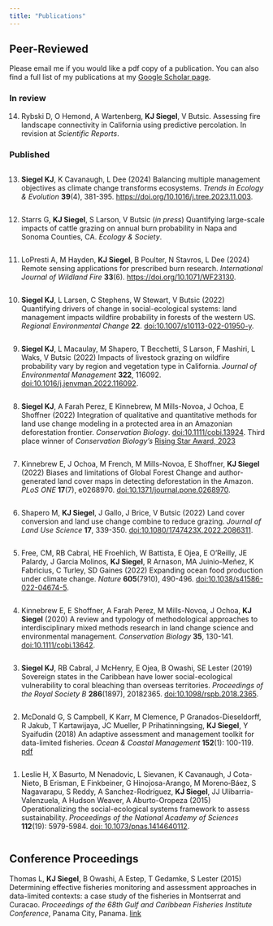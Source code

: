 ```yaml
---
title: "Publications"
---
```

<style>
ol  { display: flex; flex-direction: column-reverse; }
</style>

## Peer-Reviewed
Please email me if you would like a pdf copy of a publication. You can also find a full list of my publications at my [Google Scholar page](https://scholar.google.com/citations?user=IhOqSsIAAAAJ&hl=en&oi=ao). 


### In review
14. Rybski D, O Hemond, A Wartenberg, **KJ Siegel**, V Butsic. Assessing fire landscape        connectivity in California using predictive percolation. In revision at _Scientific         Reports_.  

### Published 
1. Leslie H, X Basurto, M Nenadovic, L Sievanen, K Cavanaugh, J Cota-Nieto, B Erisman, E
   Finkbeiner, G Hinojosa-Arango, M Moreno‐Báez, S Nagavarapu, S Reddy, A Sanchez-Rodríguez,    **KJ Siegel**, JJ Ulibarria-Valenzuela, A Hudson Weaver, A Aburto-Oropeza (2015)            Operationalizing the social-ecological systems framework to assess sustainability.
   _Proceedings of the National Academy of Sciences_ **112**(19): 5979-5984. [doi:
   10.1073/pnas.1414640112](https://doi.org/10.1073/pnas.1414640112).
   
2. McDonald G, S Campbell, K Karr, M Clemence, P Granados-Dieseldorff, R Jakub, T              Kartawijaya, JC Mueller, P Prihatinningsing, **KJ Siegel**, Y Syaifudin (2018) An           adaptive assessment and management toolkit for data-limited fisheries. _Ocean & Coastal     Management_ **152**(1): 100-119.                                   [pdf](https://www.researchgate.net/profile/Stuart_Campbell19/publication/321443262_An_adapti   ve_assessment_and_management_toolkit_for_data-limited_fisheries/links/5c0e3b4c92851c39ebe24fcd/An-adaptive-assessment-and-management-toolkit-for-data-limited-fisheries.pdf)

3. **Siegel KJ**, RB Cabral, J McHenry, E Ojea, B Owashi, SE Lester (2019) Sovereign states    in the Caribbean have lower social-ecological vulnerability to coral bleaching than         overseas territories. _Proceedings of the Royal Society B_ **286**(1897), 20182365.         [doi:10.1098/rspb.2018.2365](https://doi.org/10.1098/rspb.2018.2365).

4. Kinnebrew E, E Shoffner, A Farah Perez, M Mills-Novoa, J Ochoa, **KJ Siegel** (2020) A      review and typology of methodological approaches to interdisciplinary mixed methods         research in land change science and environmental management. _Conservation Biology_        **35**, 130-141. [doi:10.1111/cobi.13642](https://doi.org/10.1111/cobi.13642).

5. Free, CM, RB Cabral, HE Froehlich, W Battista, E Ojea, E O'Reilly, JE Palardy, J Garcia     Molinos, **KJ Siegel**, R Arnason, MA Juinio-Meñez, K Fabricius, C Turley, SD Gaines        (2022) Expanding ocean food production under climate change. _Nature_ **605**(7910),        490-496. [doi:10.1038/s41586-022-04674-5](https://doi.org/10.1038/s41586-022-04674-5).

6. Shapero M, **KJ Siegel**, J Gallo, J Brice, V Butsic (2022) Land cover conversion and       land use change combine to reduce grazing. _Journal of Land Use Science_ **17**, 339-350.    [doi:10.1080/1747423X.2022.2086311](https://doi.org/10.1080/1747423X.2022.2086311).

7. Kinnebrew E, J Ochoa, M French, M Mills-Novoa, E Shoffner, **KJ Siegel** (2022) Biases      and limitations of Global Forest Change and author-generated land cover maps in detecting    deforestation in the Amazon. _PLoS ONE_ **17**(7), e0268970.                               [doi:10.1371/journal.pone.0268970](https://doi.org/10.1371/journal.pone.0268970).

8. **Siegel KJ**, A Farah Perez, E Kinnebrew, M Mills-Novoa, J Ochoa, E Shoffner (2022)        Integration of qualitative and quantitative methods for land use change modeling in a       protected area in an Amazonian deforestation frontier. _Conservation Biology_.              [doi:10.1111/cobi.13924](https://doi.org/10.1111/cobi.13924). Third place winner of
   _Conservation Biology's_ [Rising Star Award, 2023](https://doi.org/10.1111/cobi.14102)  

9. **Siegel KJ**, L Macaulay, M Shapero, T Becchetti, S Larson, F Mashiri, L Waks, V Butsic    (2022) Impacts of livestock grazing on wildfire probability vary by region and vegetation    type in California. _Journal of Environmental Management_ **322**, 116092.                 [doi:10.1016/j.jenvman.2022.116092](https://doi.org/10.1016/j.jenvman.2022.116092).

10. **Siegel KJ**, L Larsen, C Stephens, W Stewart, V Butsic (2022) Quantifying drivers of     change in social-ecological systems: land management impacts wildfire probability in        forests of the western US. _Regional Environmental Change_ **22**.                          [doi:10.1007/s10113-022-01950-y](https://doi.org/10.1007/s10113-022-01950-y).

11. LoPresti A, M Hayden, **KJ Siegel**, B Poulter, N Stavros, L Dee (2024) Remote       sensing applications for prescribed burn research. _International Journal of Wildland       Fire_ **33**(6). [https://doi.org/10.1071/WF23130](https://doi.org/10.1071/WF23130).  

12. Starrs G, **KJ Siegel**, S Larson, V Butsic (_in press_) Quantifying large-scale impacts    of cattle grazing on annual burn probability in Napa and Sonoma Counties, CA. _Ecology &    Society_.

13. **Siegel KJ**, K Cavanaugh, L Dee (2024) Balancing multiple management objectives as       climate change transforms ecosystems. _Trends in Ecology & Evolution_ **39**(4), 381-395.    [https://doi.org/10.1016/j.tree.2023.11.003](https://doi.org/10.1016/j.tree.2023.11.003).


## Conference Proceedings

Thomas L, **KJ Siegel**, B Owashi, A Estep, T Gedamke, S Lester (2015) Determining effective fisheries monitoring and assessment approaches in data-limited contexts: a case study of the fisheries in Montserrat and Curacao. *Proceedings of the 68th Gulf and Caribbean Fisheries Institute Conference*, Panama City, Panama. [link](http://proceedings.gcfi.org/proceedings/determining-effective-fisheries-monitoring-and-assessment-approaches-in-data-limited-contexts-a-case-study-of-the-fisheries-in-montserrat-and-curacao/?_sf_s=thomas&_sfm_volume=68)